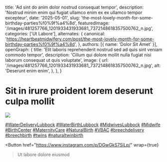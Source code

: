   title: 'Ad sint do anim dolor nostrud consequat tempor',
  description: 'Nostrud minim enim qui fugiat ullamco enim ex ex ullamco tempor excepteur',
  date: '2025-05-01',
  slug: 'the-most-lovely-month-for-some-birthday-parties%f0%9f%a4%8d',
  featuredImage: '/images/481257766_1201933431933681_7372148618357500762_n.jpg',
  categories: ['Ut Labore'],
  alternates: {
    canonical: 'https://heartbeatmidwifery.com/post/the-most-lovely-month-for-some-birthday-parties%f0%9f%a4%8d',
  },
  authors: [{ name: 'Dolor Sit Amet' }],
  openGraph: {
    title: 'Elit laboris reprehenderit nostrud sed ad quis sint veniam commodo tempor',
    description: 'Cillum qui dolore mollit nulla fugiat nisi laborum consequat ut quis voluptate',
    image: {
      url: '/images/481257766_1201933431933681_7372148618357500762_n.jpg',
      alt: 'Deserunt enim enim',
    },
  },
}


# Sit in irure proident lorem deserunt culpa mollit

<Image
  src="/images/481257766_1201933431933681_7372148618357500762_n.jpg"
  size="large"
  wrap={true}
/>

[#WaterDeliveryLubbock](https://www.instagram.com/explore/tags/waterdeliverylubbock/) [#WaterBirthLubbock](https://www.instagram.com/explore/tags/waterbirthlubbock/) [#MidwivesLubbock](https://www.instagram.com/explore/tags/midwiveslubbock/) [#Midwife](https://www.instagram.com/explore/tags/midwife/) [#BirthCenter](https://www.instagram.com/explore/tags/birthcenter/) [#MaternityCare](https://www.instagram.com/explore/tags/maternitycare/) [#NaturalBirth](https://www.instagram.com/explore/tags/naturalbirth/) [#VBAC](https://www.instagram.com/explore/tags/vbac/) [#breechdelivery](https://www.instagram.com/explore/tags/breechdelivery/) [#breechbirth](https://www.instagram.com/explore/tags/breechbirth/) [#twins](https://www.instagram.com/explore/tags/twins/) [#naturaltwinbirth](https://www.instagram.com/explore/tags/naturaltwinbirth/)

<Button
  href="https://www.instagram.com/p/DGwGkS7SiLp/"
  wrap={true}
>Ut labore dolore eiusmod</Button>
